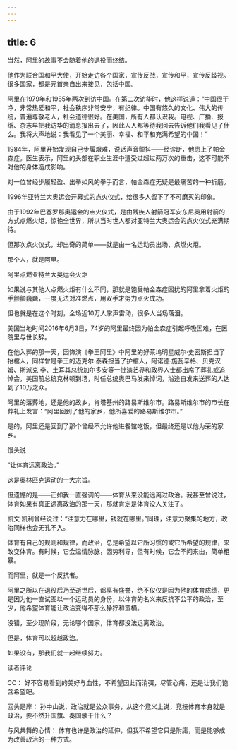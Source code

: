 ```yaml
---
---
---
```

title: 6
---



当然，阿里的故事不会随着他的退役而终结。

他作为联合国和平大使，开始走访各个国家，宣传反战，宣传和平，宣传反歧视。很多国家，都是元首亲自出来接见，包括中国。

阿里在1979年和1985年两次到访中国。在第二次访华时，他这样说道：“中国很干净，非常热爱和平，社会秩序非常安宁，有纪律。中国有悠久的文化、伟大的传统，普遍尊敬老人，社会道德很好。在美国，所有人都认识我。电视、广播、报纸、杂志早把我访华的消息报出去了，因此人人都等待我回去告诉他们我看见了什么。我将大声地说：我看见了一个美丽、幸福、和平和充满希望的中国！”

1984年，阿里开始发现自己步履艰难，说话声音颤抖——经诊断，他患上了帕金森症。医生表示，阿里的头部在职业生涯中遭受过超过两万次的重击，这不可能不对他的身体造成影响。

对一位曾经步履轻盈、出拳如风的拳手而言，帕金森症无疑是最痛苦的一种折磨。

1996年亚特兰大奥运会开幕式的点火仪式，给很多人留下了不可磨灭的印象。

由于1992年巴塞罗那奥运会的点火仪式，是由残疾人射箭冠军安东尼奥用射箭的方式点燃火炬，惊艳全世界，所以当时世人都对亚特兰大奥运会的点火仪式充满期待。

但那次点火仪式，却出奇的简单——就是由一名运动员出场，点燃火炬。

那个人，就是阿里。

阿里点燃亚特兰大奥运会火炬



如果说与其他人点燃火炬有什么不同，那就是饱受帕金森症困扰的阿里拿着火炬的手颤颤巍巍，一度无法对准燃点，用双手才努力点火成功。

但也就是在这个时刻，全场近10万人掌声雷动，很多人当场落泪。

美国当地时间2016年6月3日，74岁的阿里最终因为帕金森症引起呼吸困难，在医院里与世长辞。

在他入葬的那一天，因饰演《拳王阿里》中阿里的好莱坞明星威尔·史密斯担当了抬棺人，同样曾是拳王的迈克尔·泰森担当了护棺人，阿诺德·施瓦辛格、贝克汉姆、斯派克·李、土耳其总统加尔多安等一批演艺界和政界人士都出席了葬礼或追悼会，美国前总统克林顿到场，时任总统奥巴马发来悼词，沿途自发来送葬的人达到了10万之众。

阿里的落葬地，还是他的故乡，肯塔基州的路易斯维尔市。路易斯维尔市的市长在葬礼上发言：“阿里回到了他的家乡，他所喜爱的路易斯维尔市。”

是的，阿里还是回到了那个曾经不允许他进餐馆吃饭，但最终还是以他为荣的家乡。

馒头说

“让体育远离政治。”

这是奥林匹克运动的一大宗旨。

但遗憾的是——正如我一直强调的——体育从来没能远离过政治。我甚至曾说过，体育如果有真正远离政治的那一天，那就肯定是体育没人关注了。

凯文·凯利曾经说过：“注意力在哪里，钱就在哪里。”同理，注意力聚集的地方，政治同样也会无孔不入。

体育有自己的规则和规律，而政治，总是希望以它所习惯的或它所希望的规律，来改变体育。有时候，它会温情脉脉，因势利导，但有时候，它会不问来由，简单粗暴。

而阿里，就是一个反抗者。

阿里之所以在退役后乃至逝世后，都享有盛誉，绝不仅仅是因为他的体育成绩，更是因为他一直试图以一个运动员的身份，以体育的名义来反抗不公平的政治，至少，他希望体育能让政治变得不那么狰狞和蛮横。

没错，至少现阶段，无论哪个国家，体育都没法远离政治。

但是，体育可以超越政治。

如果没有，那我们就一起继续努力。

读者评论

CC： 好不容易看到的美好与血性，不希望因此而消弭，尽管心痛，还是让我们饱含希望吧。

回头是岸： 孙中山说，政治就是公众事务，从这个意义上说，竞技体育本身就是政治，要不然升国旗、奏国歌干什么？

与风共舞的心情： 体育也许是政治的延伸，但我不希望它只是附庸，而是能够成为改善政治的一种方式。